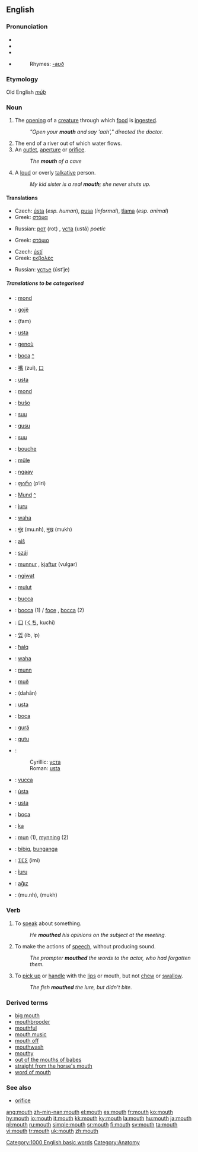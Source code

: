 {{wikipediapar|Mouth}}
==English==
{{rank|boys|joy|green|681|mouth|generally|ago|easily}}

===Pronunciation===
*{{AHD|mouth}}
*{{IPA|/maʊθ/}}
*{{SAMPA|/maUT/}}
*{{audio|en-us-mouth.ogg|Audio (US)}}
*:Rhymes: [[Rhymes:English:-aʊð|-aʊð]]

===Etymology===
Old English ''[[mūþ]]''

===Noun===
{{en-noun}}
# {{anatomy}} The [[opening]] of a [[creature]] through which [[food]] is [[ingest]]ed.
#:''"Open your '''mouth''' and say 'aah'," directed the doctor.''
# The end of a river out of which water flows.
# An [[outlet]], [[aperture]] or [[orifice]].
#: ''The '''mouth''' of a cave''
# {{slang}} A [[loud]] or overly [[talkative]] person.
#:''My kid sister is a real '''mouth'''; she never shuts up.''

====Translations====
{{trans-top|the opening of an animal through which food is ingested}}
*Czech: [[ústa]] {{p}} (''esp. human''), [[pusa]] {{f}} (''informal''), [[tlama]] {{f}} (''esp. animal'')
*Greek: [[στόμα]] {{n}}
{{trans-mid}}
*Russian: [[рот]] (rot) {{m}}, [[уста]] (ustá) {{p}} ''poetic''
{{trans-bottom}}

{{trans-top|an outlet, aperture or orifice.}}
*Greek: [[στόμιο]] {{n}}
{{trans-mid}}
{{trans-bottom}}

{{trans-top|the end of a river out of which water flows}}
*Czech: [[ústí]] {{n}}
*Greek: [[εκβολές]] {{f}} {{p}}
{{trans-mid}}
*Russian: [[устье]] (úst’je) {{n}}
{{trans-bottom}}

=====Translations to be categorised=====
{{rfc-trans}}
{{top}}
*{{ttbc|Afrikaans}}: [[mond]]
*{{ttbc|Albanian}}: [[gojë]] {{f}}
*{{ttbc|Arabic}}: {{ARchar|[[فم]]}} (fam)
*{{ttbc|Bosnian}}: [[usta#Bosnian|usta]] {{n}} {{p}}
*{{ttbc|Breton}}: [[genoù]] {{m}}
*{{ttbc|Catalan}}: [[boca]] {{f}} [[:ca:boca|^]]
*{{ttbc|Chinese}}: [[嘴]] (zuǐ), [[口]]
*{{ttbc|Croatian}}: [[usta#Croatian|usta]] {{n}} {{p}}
*{{ttbc|Dutch}}: [[mond]] {{m}}
*{{ttbc|Esperanto}}: [[buŝo]]
*{{ttbc|Estonian}}: [[suu]]
*{{ttbc|Fijian}}: [[gusu]]
*{{ttbc|Finnish}}: [[suu]]
*{{ttbc|French}}: [[bouche]] {{f}}
*{{ttbc|[[Frisian]]}}: [[mûle]]
*{{ttbc|Gamilaraay}}: [[ngaay]]
*{{ttbc|Georgian}}: [[ფირი]] (p‘iri)
*{{ttbc|German}}: [[Mund]] {{m}} [[:de:Mund|^]]
*{{ttbc|Guaraní}}: [[juru]]
*{{ttbc|Hawaiian}}: [[waha]]
*{{ttbc|Hindi}}: [[मुंह]] (mu.nh), [[मुख]] (mukh)
*{{ttbc|[[Hittite]]}}: [[aiš]] {{n}}
*{{ttbc|Hungarian}}: [[száj]]
*{{ttbc|Icelandic}}: [[munnur]] {{m}}, [[kjaftur]] (vulgar) {{m}}
*{{ttbc|Ilocano}}: [[ngiwat]]
*{{ttbc|Indonesian}}: [[mulut]]
*{{ttbc|[[Interlingua]]}}: [[bucca]]
*{{ttbc|Italian}}: [[bocca]] {{f}} (1) / [[foce]] {{f}}, [[bocca]] {{f}} (2)
{{mid}}
*{{ttbc|Japanese}}: [[口]] ([[くち]], kuchí)
*{{ttbc|Korean}}: [[입]] (ib, ip)
*{{ttbc|Maltese}}: [[ħalq]]
*{{ttbc|Maori}}: [[waha]]
*{{ttbc|Norwegian}}: [[munn]] {{m}}
*{{ttbc|Old English}}: [[muð]] {{m}}
*{{ttbc|Persian}}: {{FAchar|[[دهان]]}} (dahân)
*{{ttbc|Polish}}: [[usta]] {{p}}
*{{ttbc|Portuguese}}: [[boca]] {{f}}
*{{ttbc|Romanian}}: [[gură]] {{f}}
*{{ttbc|Samoan}}: [[gutu]]
*{{ttbc|Serbian}}:
*:Cyrillic: [[уста#Serbian|уста]] {{n}} {{p}}
*:Roman: [[usta#Serbian|usta]] {{n}} {{p}}
*{{ttbc|[[Sicilian]]}}: [[vucca]] {{f}}
*{{ttbc|Slovak}}: [[ústa]]  {{p}}
*{{ttbc|Slovene}}: [[usta]] {{n}} {{p}}
*{{ttbc|Spanish}}: [[boca]] {{f}}
*{{ttbc|[[Sumerian]]}}: [[ka#Sumerian|ka]]
*{{ttbc|Swedish}}: [[mun]] (1), [[mynning]] (2)
*{{ttbc|Tagalog}}: [[bibig]], [[bunganga]]
*{{ttbc|Tamazight}}: [[ⵉⵎⵉ]] (imi) {{m}}
*{{ttbc|{{tpn}} }}: [[îuru]]
*{{ttbc|Turkish}}: [[ağız]]
*{{ttbc|Urdu}}: {{URchar|[[منہ]]}} (mu.nh), {{URchar|[[مکھ]]}} (mukh)
{{bottom}}

===Verb===
{{en-verb}}
# {{transitive}} To [[speak]] about something.
#:''He '''mouthed''' his opinions on the subject at the meeting.''
# {{transitive}} To make the actions of [[speech]], without producing sound.
#:''The prompter '''mouthed''' the words to the actor, who had forgotten them.''
# {{transitive}} To [[pick up]] or [[handle]] with the [[lips]] or mouth, but not [[chew]] or [[swallow]].
#:''The fish '''mouthed''' the lure, but didn't bite.''


===Derived terms===
*[[big mouth]]
*[[mouthbrooder]]
*[[mouthful]]
*[[mouth music]]
*[[mouth off]]
*[[mouthwash]]
*[[mouthy]]
*[[out of the mouths of babes]]
*[[straight from the horse's mouth]]
*[[word of mouth]]

===See also===
*[[orifice]]


[[Category:1000 English basic words]]
[[Category:Anatomy]]

[[ang:mouth]]
[[zh-min-nan:mouth]]
[[el:mouth]]
[[es:mouth]]
[[fr:mouth]]
[[ko:mouth]]
[[hy:mouth]]
[[io:mouth]]
[[it:mouth]]
[[kk:mouth]]
[[ky:mouth]]
[[la:mouth]]
[[hu:mouth]]
[[ja:mouth]]
[[pl:mouth]]
[[ru:mouth]]
[[simple:mouth]]
[[sr:mouth]]
[[fi:mouth]]
[[sv:mouth]]
[[ta:mouth]]
[[vi:mouth]]
[[tr:mouth]]
[[uk:mouth]]
[[zh:mouth]]